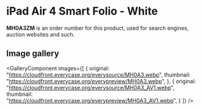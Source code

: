 
# iPad Air 4 Smart Folio - White

<Callout type='info' emoji='👉🏻'>**MH0A3ZM** is an order number for this product, used for search engines, auction websites and such.</Callout>

## Image gallery

<GalleryComponent
    images={[
      {
        original: "https://cloudfront.everycase.org/everysource/MH0A3.webp",
        thumbnail: "https://cloudfront.everycase.org/everypreview/MH0A3.webp",
      },
      {
        original: "https://cloudfront.everycase.org/everysource/MH0A3_AV1.webp",
        thumbnail: "https://cloudfront.everycase.org/everypreview/MH0A3_AV1.webp",
      }
    ]}
  />
